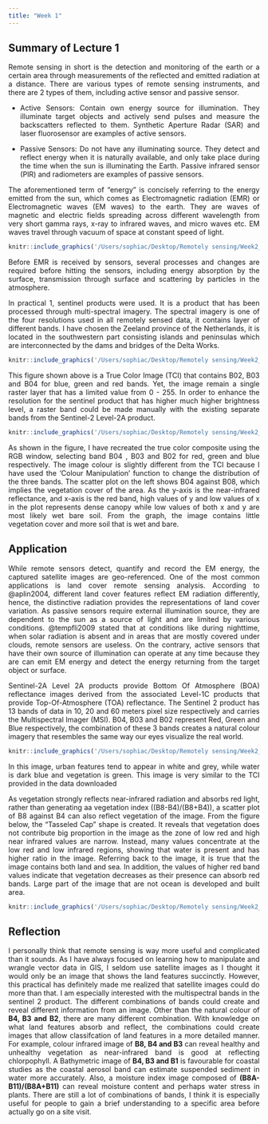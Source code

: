 ```yaml
---
title: "Week 1"
---
```


<div style="text-align: justify">

## Summary of Lecture 1

Remote sensing in short is the detection and monitoring of the earth or a certain area through measurements of the reflected and emitted radiation at a distance. There are various types of remote sensing instruments, and there are 2 types of them, including active sensor and passive sensor.

-   Active Sensors: Contain own energy source for illumination. They illuminate target objects and actively send pulses and measure the backscatters reflected to them. Synthetic Aperture Radar (SAR) and laser fluorosensor are examples of active sensors.

-   Passive Sensors: Do not have any illuminating source. They detect and reflect energy when it is naturally available, and only take place during the time when the sun is illuminating the Earth. Passive infrared sensor (PIR) and radiometers are examples of passive sensors.

The aforementioned term of "energy" is concisely referring to the energy emitted from the sun, which comes as Electromagnetic radiation (EMR) or Electromagnetic waves (EM waves) to the earth. They are waves of magnetic and electric fields spreading across different wavelength from very short gamma rays, x-ray to infrared waves, and micro waves etc. EM waves travel through vacuum of space at constant speed of light.

```r
knitr::include_graphics('/Users/sophiac/Desktop/Remotely sensing/Week2_quarto/Week2_Quarto/figures/electromagnetic spectrum.png')
```

Before EMR is received by sensors, several processes and changes are required before hitting the sensors, including energy absorption by the surface, transmission through surface and scattering by particles in the atmosphere.

In practical 1, sentinel products were used. It is a product that has been processed through multi-spectral imagery. The spectral imagery is one of the four resolutions used in all remotely sensed data, it contains layer of different bands. I have chosen the Zeeland province of the Netherlands, it is located in the southwestern part consisting islands and peninsulas which are interconnected by the dams and bridges of the Delta Works.

```r
knitr::include_graphics('/Users/sophiac/Desktop/Remotely sensing/Week2_quarto/Week2_Quarto/figures/Screenshot 2023-02-08 at 4.13.36 PM.png')
```

This figure shown above is a True Color Image (TCI) that contains B02, B03 and B04 for blue, green and red bands. Yet, the image remain a single raster layer that has a limited value from 0 - 255. In order to enhance the resolution for the sentinel product that has higher much higher brightness level, a raster band could be made manually with the existing separate bands from the Sentinel-2 Level-2A product.

```r
knitr::include_graphics('/Users/sophiac/Desktop/Remotely sensing/Week2_quarto/Week2_Quarto/figures/Screenshot 2023-02-07 at 5.14.55 PM.png')
```

As shown in the figure, I have recreated the true color composite using the RGB window, selecting band B04 , B03 and B02 for red, green and blue respectively. The image colour is slightly different from the TCI because I have used the 'Colour Manipulation' function to change the distribution of the three bands. The scatter plot on the left shows B04 against B08, which implies the vegetation cover of the area. As the y-axis is the near-infrared reflectance, and x-axis is the red band, high values of y and low values of x in the plot represents dense canopy while low values of both x and y are most likely wet bare soil. From the graph, the image contains little vegetation cover and more soil that is wet and bare.

## Application

While remote sensors detect, quantify and record the EM energy, the captured satellite images are geo-referenced. One of the most common applications is land cover remote sensing analysis. According to @aplin2004, different land cover features reflect EM radiation differently, hence, the distinctive radiation provides the representations of land cover variation. As passive sensors require external illumination source, they are dependent to the sun as a source of light and are limited by various conditions. @tempfli2009 stated that at conditions like during nighttime, when solar radiation is absent and in areas that are mostly covered under clouds, remote sensors are useless. On the contrary, active sensors that have their own source of illumination can operate at any time because they are can emit EM energy and detect the energy returning from the target object or surface.

Sentinel-2A Level 2A products provide Bottom Of Atmosphere (BOA) reflectance images derived from the associated Level-1C products that provide Top-Of-Atmosphere (TOA) reflectance. The Sentinel 2 product has 13 bands of data in 10, 20 and 60 meters pixel size respectively and carries the Multispectral Imager (MSI). B04, B03 and B02 represent Red, Green and Blue respectively, the combination of these 3 bands creates a natural colour imagery that resembles the same way our eyes visualize the real world.

```r
knitr::include_graphics('/Users/sophiac/Desktop/Remotely sensing/Week2_quarto/Week2_Quarto/figures/Screenshot 2023-02-08 at 9.10.51 PM.png')

```

In this image, urban features tend to appear in white and grey, while water is dark blue and vegetation is green. This image is very similar to the TCI provided in the data downloaded

As vegetation strongly reflects near-infrared radiation and absorbs red light, rather than generating aa vegetation index ((B8-B4)/(B8+B4)), a scatter plot of B8 against B4 can also reflect vegetation of the image. From the figure below, the "Tasseled Cap" shape is created. It reveals that vegetation does not contribute big proportion in the image as the zone of low red and high near infrared values are narrow. Instead, many values concentrate at the low red and low infrared regions, showing that water is present and has higher ratio in the image. Referring back to the image, it is true that the image contains both land and sea. In addition, the values of higher red band values indicate that vegetation decreases as their presence can absorb red bands. Large part of the image that are not ocean is developed and built area.

```r
knitr::include_graphics('/Users/sophiac/Desktop/Remotely sensing/Week2_quarto/Week2_Quarto/figures/Screenshot 2023-02-08 at 9.15.03 PM.png')
```

## Reflection

I personally think that remote sensing is way more useful and complicated than it sounds. As I have always focused on learning how to manipulate and wrangle vector data in GIS, I seldom use satellite images as I thought it would only be an image that shows the land features succinctly. However, this practical has definitely made me realized that satellite images could do more than that. I am especially interested with the multispectral bands in the sentinel 2 product. The different combinations of bands could create and reveal different information from an image. Other than the natural colour of **B4, B3 and B2**, there are many different combination. With knowledge on what land features absorb and reflect, the combinations could create images that allow classifcation of land features in a more detailed manner. For example, colour infrared image of **B8, B4 and B3** can reveal healthy and unhealthy vegetation as near-infrared band is good at reflecting chlorpophyll. A Bathymetric image of **B4, B3 and B1** is favourable for coastal studies as the coastal aerosol band can estimate suspended sediment in water more accurately. Also, a moisture index image composed of **(B8A-B11)/(B8A+B11)** can reveal moisture content and perhaps water stress in plants. There are still a lot of combinations of bands, I think it is especially useful for people to gain a brief understanding to a specific area before actually go on a site visit.
